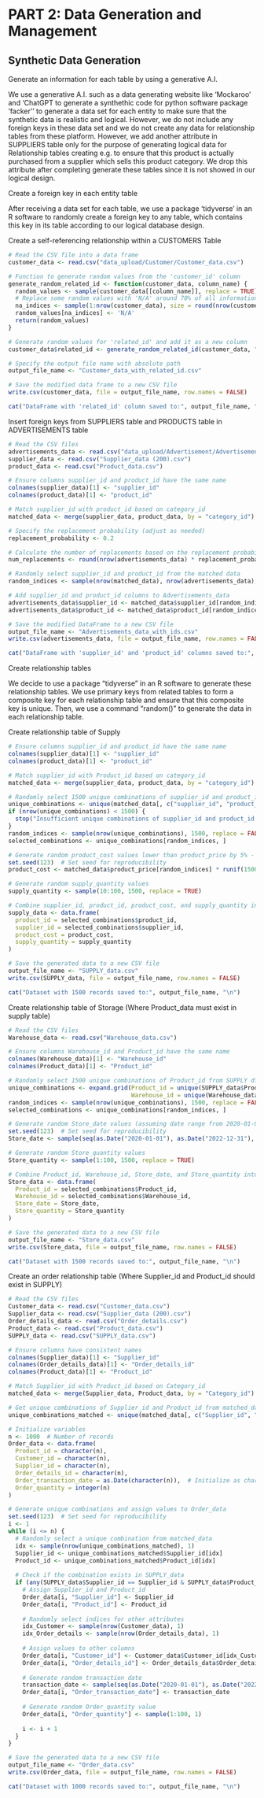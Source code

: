 # PART 2: Data Generation and Management
## Synthetic Data Generation

Generate an information for each table by using a generative A.I.

We use a generative A.I. such as a data generating website like 'Mockaroo' and 'ChatGPT to generate a synthethic code for python software package 'facker'' to generate a data set for each entity to make sure that the synthetic data is realistic and logical. However, we do not include any foreign keys in these data set and we do not create any data for relationship tables from these platform. However, we add another attribute in SUPPLIERS table only for the purpose of generating logical data for Relationship tables creating e.g. to ensure that this product is actually purchased from a supplier which sells this product category. We drop this attribute after completing generate these tables since it is not showed in our logical design.

Create a foreign key in each entity table

After receiving a data set for each table, we use a package 'tidyverse' in an R software to randomly create a foreign key to any table, which contains this key in its table according to our logical database design.

Create a self-referencing relationship within a CUSTOMERS Table
```r
# Read the CSV file into a data frame
customer_data <- read.csv("data_upload/Customer/Customer_data.csv")

# Function to generate random values from the 'customer_id' column
generate_random_related_id <- function(customer_data, column_name) {
  random_values <- sample(customer_data[[column_name]], replace = TRUE)
  # Replace some random values with 'N/A' around 70% of all information
  na_indices <- sample(1:nrow(customer_data), size = round(nrow(customer_data) * 0.7), replace = FALSE)
  random_values[na_indices] <- 'N/A'
  return(random_values)
}

# Generate random values for 'related_id' and add it as a new column
customer_data$related_id <- generate_random_related_id(customer_data, "customer_id")

# Specify the output file name with absolute path
output_file_name <- "Customer_data_with_related_id.csv"

# Save the modified data frame to a new CSV file
write.csv(customer_data, file = output_file_name, row.names = FALSE)

cat("DataFrame with 'related_id' column saved to:", output_file_name, "\n")
```

Insert foreign keys from SUPPLIERS table and PRODUCTS table in ADVERTISEMENTS table
```r
# Read the CSV files
advertisements_data <- read.csv("data_upload/Advertisement/Advertisements_data.csv")
supplier_data <- read.csv("Supplier_data (200).csv")
product_data <- read.csv("Product_data.csv")

# Ensure columns supplier_id and product_id have the same name
colnames(supplier_data)[1] <- "supplier_id"
colnames(product_data)[1] <- "product_id"

# Match supplier_id with product_id based on category_id
matched_data <- merge(supplier_data, product_data, by = "category_id")

# Specify the replacement probability (adjust as needed)
replacement_probability <- 0.2

# Calculate the number of replacements based on the replacement probability
num_replacements <- round(nrow(advertisements_data) * replacement_probability)

# Randomly select supplier_id and product_id from the matched data
random_indices <- sample(nrow(matched_data), nrow(advertisements_data), replace = num_replacements > 0)

# Add supplier_id and product_id columns to Advertisements_data
advertisements_data$supplier_id <- matched_data$supplier_id[random_indices]
advertisements_data$product_id <- matched_data$product_id[random_indices]

# Save the modified DataFrame to a new CSV file
output_file_name <- "Advertisements_data_with_ids.csv"
write.csv(advertisements_data, file = output_file_name, row.names = FALSE)

cat("DataFrame with 'supplier_id' and 'product_id' columns saved to:", output_file_name, "\n")
```

Create relationship tables

We decide to use a package "tidyverse" in an R software to generate these relationship tables. We use primary keys from related tables to form a composite key for each relationship table and ensure that this composite key is unique. Then, we use a command "random()" to generate the data in each relationship table. 

Create relationship table of Supply 
```r
# Ensure columns supplier_id and product_id have the same name
colnames(supplier_data)[1] <- "supplier_id"
colnames(product_data)[1] <- "product_id"

# Match supplier_id with Product_id based on category_id
matched_data <- merge(supplier_data, product_data, by = "category_id")

# Randomly select 1500 unique combinations of supplier_id and product_id
unique_combinations <- unique(matched_data[, c("supplier_id", "product_id")])
if (nrow(unique_combinations) < 1500) {
  stop("Insufficient unique combinations of supplier_id and product_id.")
}
random_indices <- sample(nrow(unique_combinations), 1500, replace = FALSE)
selected_combinations <- unique_combinations[random_indices, ]

# Generate random product_cost values lower than product_price by 5% - 30%
set.seed(123)  # Set seed for reproducibility
product_cost <- matched_data$product_price[random_indices] * runif(1500, 0.70, 0.95)

# Generate random supply_quantity values
supply_quantity <- sample(10:100, 1500, replace = TRUE)

# Combine supplier_id, product_id, product_cost, and supply_quantity into a data frame
supply_data <- data.frame(
  product_id = selected_combinations$product_id,
  supplier_id = selected_combinations$supplier_id,
  product_cost = product_cost,
  supply_quantity = supply_quantity
)

# Save the generated data to a new CSV file
output_file_name <- "SUPPLY_data.csv"
write.csv(SUPPLY_data, file = output_file_name, row.names = FALSE)

cat("Dataset with 1500 records saved to:", output_file_name, "\n")
```

Create relationship table of Storage (Where Product_data must exist in supply table)
```r
# Read the CSV files
Warehouse_data <- read.csv("Warehouse_data.csv")

# Ensure columns Warehouse_id and Product_id have the same name
colnames(Warehouse_data)[1] <- "Warehouse_id"
colnames(Product_data)[1] <- "Product_id"

# Randomly select 1500 unique combinations of Product_id from SUPPLY df and Warehouse_id
unique_combinations <- expand.grid(Product_id = unique(SUPPLY_data$Product_id),
                                   Warehouse_id = unique(Warehouse_data$Warehouse_id))
random_indices <- sample(nrow(unique_combinations), 1500, replace = FALSE)
selected_combinations <- unique_combinations[random_indices, ]

# Generate random Store_date values (assuming date range from 2020-01-01 to 2022-12-31)
set.seed(123)  # Set seed for reproducibility
Store_date <- sample(seq(as.Date("2020-01-01"), as.Date("2022-12-31"), by = "day"), 1500, replace = TRUE)

# Generate random Store_quantity values
Store_quantity <- sample(1:100, 1500, replace = TRUE)

# Combine Product_id, Warehouse_id, Store_date, and Store_quantity into a data frame
Store_data <- data.frame(
  Product_id = selected_combinations$Product_id,
  Warehouse_id = selected_combinations$Warehouse_id,
  Store_date = Store_date,
  Store_quantity = Store_quantity
)

# Save the generated data to a new CSV file
output_file_name <- "Store_data.csv"
write.csv(Store_data, file = output_file_name, row.names = FALSE)

cat("Dataset with 1500 records saved to:", output_file_name, "\n")
```

Create an order relationship table (Where Supplier_id and Product_id should exist in SUPPLY)
```r
# Read the CSV files
Customer_data <- read.csv("Customer_data.csv")
Supplier_data <- read.csv("Supplier_data (200).csv")
Order_details_data <- read.csv("Order_details.csv")
Product_data <- read.csv("Product_data.csv")
SUPPLY_data <- read.csv("SUPPLY_data.csv")

# Ensure columns have consistent names
colnames(Supplier_data)[1] <- "Supplier_id"
colnames(Order_details_data)[1] <- "Order_details_id"
colnames(Product_data)[1] <- "Product_id"

# Match Supplier_id with Product_id based on Category_id
matched_data <- merge(Supplier_data, Product_data, by = "Category_id")

# Get unique combinations of Supplier_id and Product_id from matched_data
unique_combinations_matched <- unique(matched_data[, c("Supplier_id", "Product_id")])

# Initialize variables
n <- 1000  # Number of records
Order_data <- data.frame(
  Product_id = character(n),
  Customer_id = character(n),
  Supplier_id = character(n),
  Order_details_id = character(n),
  Order_transaction_date = as.Date(character(n)),  # Initialize as character and convert to Date
  Order_quantity = integer(n)
)

# Generate unique combinations and assign values to Order_data
set.seed(123)  # Set seed for reproducibility
i <- 1
while (i <= n) {
  # Randomly select a unique combination from matched_data
  idx <- sample(nrow(unique_combinations_matched), 1)
  Supplier_id <- unique_combinations_matched$Supplier_id[idx]
  Product_id <- unique_combinations_matched$Product_id[idx]
  
  # Check if the combination exists in SUPPLY_data
  if (any(SUPPLY_data$Supplier_id == Supplier_id & SUPPLY_data$Product_id == Product_id)) {
    # Assign Supplier_id and Product_id
    Order_data[i, "Supplier_id"] <- Supplier_id
    Order_data[i, "Product_id"] <- Product_id
    
    # Randomly select indices for other attributes
    idx_Customer <- sample(nrow(Customer_data), 1)
    idx_Order_details <- sample(nrow(Order_details_data), 1)
    
    # Assign values to other columns
    Order_data[i, "Customer_id"] <- Customer_data$Customer_id[idx_Customer]
    Order_data[i, "Order_details_id"] <- Order_details_data$Order_details_id[idx_Order_details]
    
    # Generate random transaction date
    transaction_date <- sample(seq(as.Date("2020-01-01"), as.Date("2022-12-31"), by = "day"), 1)
    Order_data[i, "Order_transaction_date"] <- transaction_date
    
    # Generate random Order_quantity value
    Order_data[i, "Order_quantity"] <- sample(1:100, 1)
    
    i <- i + 1
  }
}

# Save the generated data to a new CSV file
output_file_name <- "Order_data.csv"
write.csv(Order_data, file = output_file_name, row.names = FALSE)

cat("Dataset with 1000 records saved to:", output_file_name, "\n")
```

